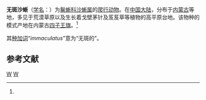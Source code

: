 {{Speciesbox
| genus = Phrynocephalus
| species = immaculatus
| authority = (KT Zhao, 1995)<ref name='id4414'>{{cite web| url =http://www.bioinfo.cn/db05/BjdwSpecies.php?action=view&id=4414| title =无斑沙蜥| work =《中国动物物种编目数据库》| publisher =中国科学院微生物研究所| author =中国科学院动物研究所| accessdate =2009-04-11| deadurl =yes| archiveurl =https://web.archive.org/web/20160305035451/http://www.bioinfo.cn/db05/BjdwSpecies.php?action=view&id=4414| archivedate =2016-03-05}}</ref>
}}

'''无斑沙蜥'''（[[学名|学名]]：{{lang|la|''Phrynocephalus immaculatus''}}）为[[鬣蜥科|鬣蜥科]][[沙蜥属|沙蜥属]]的[[爬行动物|爬行动物]]。在[[中国大陆|中国大陆]]，分布于[[内蒙古|内蒙古]]等地，多见于荒漠草原以及生长着戈壁茅针及芨芨草等植物的高平原台地。该物种的模式产地在内蒙古[[四子王旗|四子王旗]]。<ref name='id4414'/>

其[[种加词|种加词]]“''immaculatus''”意为“无斑的”。

== 参考文献 ==
{{reflist}}

{{Taxonbar}}

[[Category:沙蜥属|W]]
[[Category:1995年描述的动物|W]]


{{蜥蜴小作品}}